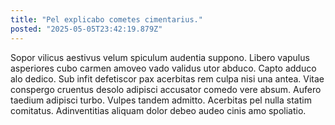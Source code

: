 ```yaml
---
title: "Pel explicabo cometes cimentarius."
posted: "2025-05-05T23:42:19.879Z"
---
```


Sopor vilicus aestivus velum spiculum audentia suppono. Libero vapulus asperiores cubo carmen amoveo vado validus utor abduco. Capto adduco alo dedico.
Sub infit defetiscor pax acerbitas rem culpa nisi una antea. Vitae conspergo cruentus desolo adipisci accusator comedo vere absum. Aufero taedium adipisci turbo.
Vulpes tandem admitto. Acerbitas pel nulla statim comitatus. Adinventitias aliquam dolor debeo audeo cinis amo spoliatio.
